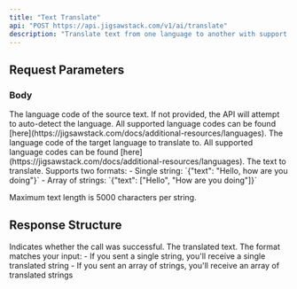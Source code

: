 ```yaml
---
title: "Text Translate"
api: "POST https://api.jigsawstack.com/v1/ai/translate"
description: "Translate text from one language to another with support for multiple text formats."
---
```



## Request Parameters

### Body

<ParamField body="current_language" type="string">
  The language code of the source text. If not provided, the API will attempt to
  auto-detect the language. All supported language codes can be found
  [here](https://jigsawstack.com/docs/additional-resources/languages).
</ParamField>

<ParamField body="target_language" type="string" required>
  The language code of the target language to translate to. All supported
  language codes can be found
  [here](https://jigsawstack.com/docs/additional-resources/languages).
</ParamField>

<ParamField body="text" type="string[]" required>
  The text to translate. Supports two formats:
  - Single string: `{"text": "Hello, how are you doing"}`
  - Array of strings: `{"text": ["Hello", "How are you doing"]}`
  
  Maximum text length is 5000 characters per string.
</ParamField>

<Snippet file="header.mdx" />

## Response Structure

<ResponseField name="success" type="boolean">
  Indicates whether the call was successful.
</ResponseField>

<ResponseField name="translated_text" type="string | string[]">
  The translated text. The format matches your input: - If you sent a single
  string, you'll receive a single translated string - If you sent an array of
  strings, you'll receive an array of translated strings
</ResponseField>

<TranslateSnippet />
